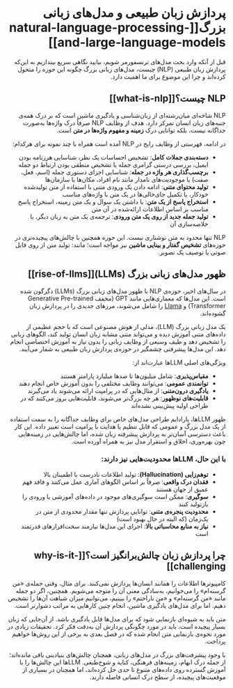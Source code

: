 <div dir="rtl">

# پردازش زبان طبیعی و مدل‌های زبانی بزرگ[[natural-language-processing-and-large-language-models]]

<CourseFloatingBanner
    chapter={1}
    classNames="absolute z-10 right-0 top-0"
/>

قبل از آنکه وارد بحث مدل‌های ترنسفورمر شویم، بیایید نگاهی سریع بیندازیم به این‌که پردازش زبان طبیعی (NLP) چیست، مدل‌های زبانی بزرگ چگونه این حوزه را متحول کرده‌اند و چرا این موضوع برای ما اهمیت دارد.

## NLP چیست؟[[what-is-nlp]]

<Youtube id="iNzlxWUAjd4" />

NLP شاخه‌ای میان‌رشته‌ای از زبان‌شناسی و یادگیری ماشین است که بر درک همه‌ی جنبه‌های زبان انسان تمرکز دارد. هدف از وظایف NLP صرفاً درک واژه‌ها به‌صورت جداگانه نیست، بلکه توانایی درک **زمینه و مفهوم واژه‌ها در متن** است.

در ادامه، فهرستی از وظایف رایج در NLP آمده است همراه با چند نمونه برای هرکدام:

- **دسته‌بندی جملات کامل**: تشخیص احساسات یک نظر، شناسایی هرزنامه بودن ایمیل، بررسی درستی گرامری جمله یا تشخیص منطقی بودن ارتباط دو جمله
- **برچسب‌گذاری هر واژه در جمله**: شناسایی اجزای دستوری جمله (اسم، فعل، صفت) یا موجودیت‌های نامدار مانند نام افراد، مکان‌ها یا سازمان‌ها
- **تولید محتوای متنی**: ادامه دادن یک ورودی متنی با استفاده از متن تولیدشده خودکار، یا تکمیل جای‌خالی‌ها در یک متن با واژه‌های مناسب
- **استخراج پاسخ از یک متن**: با داشتن یک سوال و یک متن زمینه، استخراج پاسخ مناسب بر اساس اطلاعات ارائه‌شده در آن متن
- **تولید جمله جدید از روی یک متن ورودی**: ترجمه‌ی یک متن به زبان دیگر، یا خلاصه‌سازی آن

NLP تنها محدود به متن نوشتاری نیست. این حوزه همچنین با چالش‌های پیچیده‌تری در حوزه‌های **تشخیص گفتار و بینایی ماشین** نیز مواجه است؛ مانند: تولید متن از روی فایل صوتی یا توصیف یک تصویر.

## ظهور مدل‌های زبانی بزرگ (LLMs)[[rise-of-llms]]

در سال‌های اخیر، حوزه‌ی NLP با ظهور مدل‌های زبانی بزرگ (LLMs) دگرگون شده است. این مدل‌ها که معماری‌هایی مانند GPT (مخفف Generative Pre-trained Transformer) و [Llama](https://huggingface.co/meta-llama) را شامل می‌شوند، مرزهای جدیدی را در پردازش زبان گشوده‌اند.

<Tip>

یک مدل زبانی بزرگ (LLM)، مدلی از هوش مصنوعی است که با حجم عظیمی از داده‌های متنی آموزش دیده و می‌تواند متنی مشابه زبان انسان تولید کند، الگوهای زبانی را تشخیص دهد و طیف وسیعی از وظایف زبانی را بدون نیاز به آموزش اختصاصی انجام دهد. این مدل‌ها پیشرفتی چشمگیر در حوزه‌ی پردازش زبان طبیعی به شمار می‌آیند.

</Tip>

ویژگی‌های اصلی LLMها عبارت‌اند از:

- **مقیاس‌پذیری**: شامل میلیون‌ها تا صدها میلیارد پارامتر هستند
- **توانمندی عمومی**: می‌توانند وظایف مختلفی را بدون آموزش خاص انجام دهند
- **یادگیری درون‌متنی**: از مثال‌هایی که در پرامپت ارائه می‌شوند یاد می‌گیرند
- **قابلیت‌های نوظهور**: هر چه بزرگ‌تر می‌شوند، قابلیت‌هایی بروز می‌کنند که در طراحی اولیه پیش‌بینی نشده‌اند

ظهور LLMها، پارادایم طراحی مدل‌های خاص برای وظایف جداگانه را به سمت استفاده از یک مدل بزرگ و عمومی که قابل تنظیم یا هدایت با پرامپت است تغییر داده. این کار باعث دسترسی آسان‌تر به پردازش پیشرفته زبان شده، اما چالش‌هایی در زمینه‌هایی چون بهره‌وری، اخلاق و استقرار مدل نیز به همراه آورده است.

### با این حال، LLMها محدودیت‌هایی نیز دارند:

- **توهم‌زایی (Hallucination)**: تولید اطلاعات نادرست با اطمینان بالا
- **فقدان درک واقعی**: صرفاً بر اساس الگوهای آماری عمل می‌کنند و فاقد فهم عمیق از جهان هستند
- **سوگیری**: ممکن است سوگیری‌های موجود در داده‌های آموزشی یا ورودی را بازتولید کنند
- **محدودیت پنجره‌ی متنی**: توانایی پردازش تنها مقدار محدودی از متن در یک‌زمان (که البته در حال بهبود است)
- **نیاز به منابع محاسباتی بالا**: اجرای این مدل‌ها نیازمند سخت‌افزارهای قدرتمند است

## چرا پردازش زبان چالش‌برانگیز است؟[[why-is-it-challenging]]

کامپیوترها اطلاعات را همانند انسان‌ها پردازش نمی‌کنند. برای مثال، وقتی جمله‌ی «من گرسنه‌ام» را می‌خوانیم، به‌سادگی معنی آن را متوجه می‌شویم. همچنین، اگر دو جمله مانند «من گرسنه‌ام» و «من ناراحتم» را ببینیم، می‌توانیم میزان شباهت آن‌ها را تشخیص دهیم. اما برای مدل‌های یادگیری ماشین، انجام چنین کارهایی به مراتب دشوارتر است.

متن باید به شیوه‌ای بازنمایی شود که برای مدل‌ها قابل یادگیری باشد. از آن‌جایی که زبان بسیار پیچیده است، باید در مورد چگونگی پردازش آن به‌دقت فکر کرد. تحقیقات زیادی در مورد نحوه‌ی بازنمایی متن انجام شده که در فصل بعدی به برخی از این روش‌ها خواهیم پرداخت.

با وجود پیشرفت‌های بزرگ در مدل‌های زبانی، همچنان چالش‌های بنیادینی باقی مانده‌اند؛ از جمله درک ابهام، زمینه‌های فرهنگی، کنایه و شوخ‌طبعی. LLMها این چالش‌ها را با آموزش گسترده روی داده‌های متنوع تا حدی حل کرده‌اند، اما همچنان در بسیاری از موقعیت‌های پیچیده، از سطح درک انسانی فاصله دارند.
</div>
